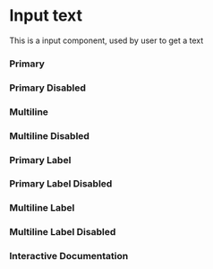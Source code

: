 

<Meta of={Story} />

# Input text

This is a input component, used by user to get a text

### Primary 
<Canvas of={Story.Primary} />

### Primary Disabled
<Canvas of={Story.PrimaryDisabled} />

### Multiline
<Canvas of={Story.Multiline} />

### Multiline Disabled
<Canvas of={Story.MultilineDisabled} />

### Primary Label
<Canvas of={Story.PrimaryLabel} />

### Primary Label Disabled
<Canvas of={Story.PrimaryLabelDisabled} />

### Multiline Label
<Canvas of={Story.MultilineLabel} />

### Multiline Label Disabled
<Canvas of={Story.MultilineLabelDisabled} />

### Interactive Documentation
<Primary />
<Controls />
